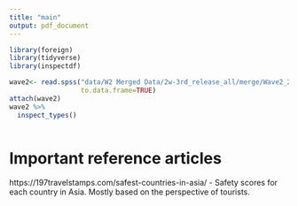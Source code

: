```yaml
---
title: "main"
output: pdf_document
---
```


```r
library(foreign)
library(tidyverse)
library(inspectdf)

wave2<- read.spss("data/W2 Merged Data/2w-3rd_release_all/merge/Wave2_20170724.sav", 
                  to.data.frame=TRUE)
attach(wave2)
wave2 %>%
  inspect_types()

```

```r

```


# Important reference articles
https://197travelstamps.com/safest-countries-in-asia/
- Safety scores for each country in Asia. Mostly based on the perspective of tourists.


